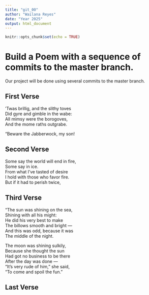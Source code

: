 ```yaml
---
title: "git_00"
author: "Wailana Reyes"
date: "Year 2025"
output: html_document
---
```


```r
knitr::opts_chunk$set(echo = TRUE)
```
# Build a Poem with a sequence of commits to the master branch.
Our project will be done using several commits to the master branch.
<!-- Do not modify or change any text in "!--" bracketed areas such as this --- these are instructions to
you, if you change any of this the git program will notice it and compromise your git merging strategy !-->

## First Verse 
<!--Put the first five lines of a poem by Lewis Carrol in this section!-->
’Twas brillig, and the slithy toves   
Did gyre and gimble in the wabe:  
All mimsy were the borogoves,   
And the mome raths outgrabe.  

“Beware the Jabberwock, my son!  

## Second Verse
<!--Put the first five lines of a poem by Robert Frost here!-->
Some say the world will end in fire,  
Some say in ice.  
From what I’ve tasted of desire   
I hold with those who favor fire.   
But if it had to perish twice,  

## Third Verse
<!--Put the first two verses of The Walrus and the Carpenter here!-->
"The sun was shining on the sea,  
      Shining with all his might:   
He did his very best to make   
      The billows smooth and bright —   
And this was odd, because it was  
      The middle of the night.  

The moon was shining sulkily,   
      Because she thought the sun   
Had got no business to be there   
      After the day was done —  
"It's very rude of him," she said,  
      "To come and spoil the fun."  
      
## Last Verse
<!--Put a short poem of your choice 8-20 lines,here!-->
